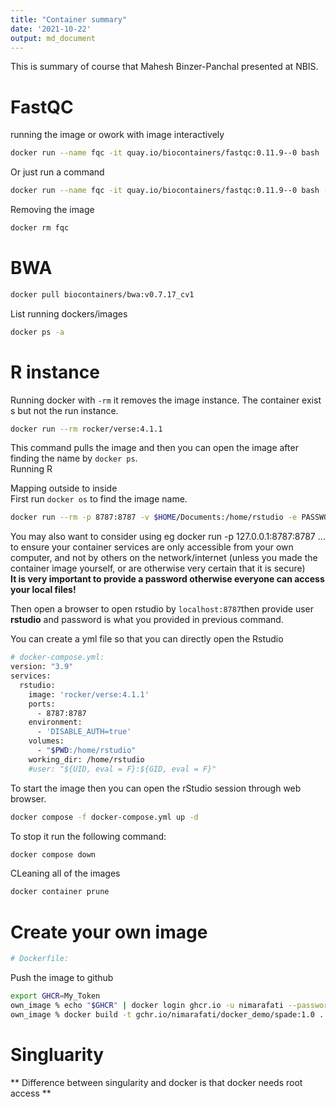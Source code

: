 ```yaml
---
title: "Container summary"
date: '2021-10-22'  
output: md_document
---
```

This is summary of course that Mahesh Binzer-Panchal presented at NBIS.  

# FastQC 
running the image or owork with image interactively  
```bash
docker run --name fqc -it quay.io/biocontainers/fastqc:0.11.9--0 bash
```

Or just run a command
```bash
docker run --name fqc -it quay.io/biocontainers/fastqc:0.11.9--0 bash --version
```

Removing the image
```bash
docker rm fqc
```

# BWA
```bash
docker pull biocontainers/bwa:v0.7.17_cv1
```


List running dockers/images  
```bash
docker ps -a
```

 
# R instance  
Running docker with ```-rm``` it removes the image instance. The container exist s but not the run instance.    
```bash
docker run --rm rocker/verse:4.1.1
```
This command pulls the image and then you can open the image after finding the name by ```docker ps```.   
Running R   


Mapping outside to inside  
First run ```docker os``` to find the image name.  
```bash
docker run --rm -p 8787:8787 -v $HOME/Documents:/home/rstudio -e PASSWORD=Takenoko3 rocker/verse
```
You may also want to consider using eg docker run -p 127.0.0.1:8787:8787 ... to ensure your container services are only accessible from your own computer, and not by others on the network/internet (unless you made the container image yourself, or are otherwise very certain that it is secure)  
**It is very important to provide a password otherwise everyone can access your local files!**

Then open a browser to open rstudio by ```localhost:8787```then provide user **rstudio** and password is what you provided in previous command.  


You can create a yml file so that you can directly open the Rstudio
```bash
# docker-compose.yml:
version: "3.9"
services:
  rstudio:
    image: 'rocker/verse:4.1.1'
    ports:
      - 8787:8787
    environment:
      - 'DISABLE_AUTH=true'
    volumes:
      - "$PWD:/home/rstudio"
    working_dir: /home/rstudio
    #user: "${UID, eval = F}:${GID, eval = F}"
```

To start the image  then you can open the rStudio session through web browser.  
```bash
docker compose -f docker-compose.yml up -d
```

To stop it run the following command:  
```bash
docker compose down  
```


CLeaning all of the images  
```bash
docker container prune  
```


# Create your own image  
```bash
# Dockerfile:

```

Push the image to github  
```bash
export GHCR=My_Token
own_image % echo "$GHCR" | docker login ghcr.io -u nimarafati --password-stdin 
own_image % docker build -t gchr.io/nimarafati/docker_demo/spade:1.0 .
```


# Singluarity 

** Difference between singularity and docker is that docker needs root access  **  
